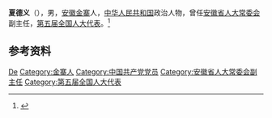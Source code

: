 '''夏德义'''（{{bd|1919年||1993年|}}），男，[[安徽|安徽]][[金寨|金寨]]人，[[中华人民共和国|中华人民共和国]]政治人物，曾任[[安徽省人大常委会|安徽省人大常委会]]副主任，[[第五届全国人大代表|第五届全国人大代表]]。<ref>{{Cite book|title=中华人民共和国职官志|author=何虎生, 李耀东, 向常福主编|publisher=中国社会出版社|year=2003|isbn=9787800883934|location=北京|pages=}}</ref>

== 参考资料 ==
{{reflist}}

{{中国人物小作品}}

{{Authority control}}
{{DEFAULTSORT:Xia夏}}
[[Category:夏姓|De]]
[[Category:金寨人|Category:金寨人]]
[[Category:中国共产党党员|Category:中国共产党党员]]
[[Category:安徽省人大常委会副主任|Category:安徽省人大常委会副主任]]
[[Category:第五届全国人大代表|Category:第五届全国人大代表]]